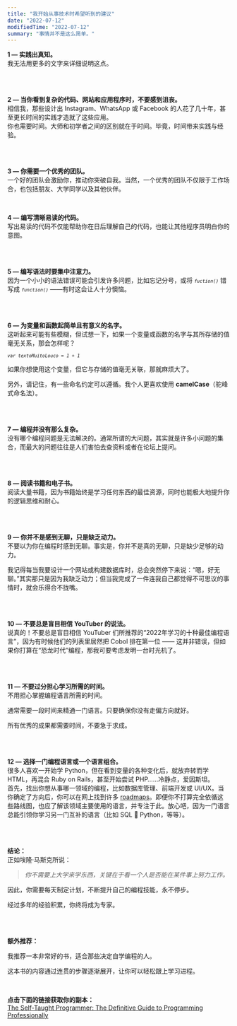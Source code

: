 ```yaml
---
title: "我开始从事技术时希望听到的建议"
date: "2022-07-12"
modifiedTime: "2022-07-12"
summary: "事情并不是这么简单。"
---
```


**1 — 实践出真知。**<br />
我无法用更多的文字来详细说明这点。

<br />
<br />

**2 — 当你看到复杂的代码、网站和应用程序时，不要感到沮丧。**<br />
相信我，那些设计出 Instagram、WhatsApp 或 Facebook 的人花了几十年，甚至更长时间的实践才造就了这些应用。<br />
你也需要时间。大师和初学者之间的区别就在于时间。毕竟，时间带来实践与经验。

<br />
<br />

**3 — 你需要一个优秀的团队。**<br />
一个好的团队会激励你，推动你突破自我。当然，一个优秀的团队不仅限于工作场合，也包括朋友、大学同学以及其他伙伴。

<br />

**4 — 编写清晰易读的代码。**<br />
写出易读的代码不仅能帮助你在日后理解自己的代码，也能让其他程序员明白你的意图。

<br />
<br />

**5 — 编写语法时要集中注意力。**<br />
因为一个小小的语法错误可能会引发许多问题，比如忘记分号，或将 _<code>`fuction()`</code>_ 错写成 _<code>`function()`</code>_ ——有时这会让人十分懊恼。

<br />
<br />

**6 — 为变量和函数起简单且有意义的名字。**<br />
这听起来可能有些模糊，但试想一下，如果一个变量或函数的名字与其所存储的值毫无关系，那会怎样呢？

_<code>`var textoMuitoLouco = 1 + 1`</code>_

如果你想使用这个变量，但它与存储的值毫无关联，那就麻烦大了。

另外，请记住，有一些命名约定可以遵循。我个人更喜欢使用 **camelCase**（驼峰式命名法）。

<br />
<br />

**7 — 编程并没有那么复杂。**<br />
没有哪个编程问题是无法解决的。通常所谓的大问题，其实就是许多小问题的集合，而最大的问题往往是人们害怕去查资料或者在论坛上提问。

<br />
<br />

**8 — 阅读书籍和电子书。**<br />
阅读大量书籍，因为书籍始终是学习任何东西的最佳资源，同时也能极大地提升你的逻辑思维和耐心。

<br />
<br />

**9 — 你并不是感到无聊，只是缺乏动力。**<br />
不要以为你在编程时感到无聊。事实是，你并不是真的无聊，只是缺少足够的动力。

我记得每当我要设计一个网站或构建数据库时，总会突然停下来说：“嗯，好无聊。”其实那只是因为我缺乏动力；但当我完成了一件连我自己都觉得不可思议的事情时，就会乐得合不拢嘴。

<br />
<br />

**10 — 不要总是盲目相信 YouTuber 的说法。**<br />
说真的！不要总是盲目相信 YouTuber 们所推荐的“2022年学习的十种最佳编程语言”，因为有时候他们的列表里居然把 Cobol 排在第一位 —— 这并非错误，但如果你打算在“恐龙时代”编程，那我可要考虑发明一台时光机了。

<br />
<br />

**11 — 不要过分担心学习所需的时间。**<br />
不用担心掌握编程语言所需的时间。

通常需要一段时间来精通一门语言。只要确保你没有走偏方向就好。

所有优秀的成果都需要时间，不要急于求成。

<br />
<br />

**12 — 选择一门编程语言或一个语言组合。**<br />
很多人喜欢一开始学 Python，但在看到变量的各种变化后，就放弃转而学 HTML，再混合 Ruby on Rails，甚至开始尝试 PHP……冷静点，爱因斯坦。<br />
首先，找出你想从事哪一领域的编程，比如数据库管理、前端开发或 UI/UX。当你确定了方向后，你可以在网上找到许多 [roadmaps](https://roadmap.sh/ 'roadmaps')。即便你不打算完全依循这些路线图，也应了解该领域主要使用的语言，并专注于此。放心吧，因为一门语言总能引领你学习另一门互补的语言（比如 SQL 💚 Python，等等）。

<br /><br />

**结论：**<br />
正如埃隆·马斯克所说：<br />

> _你不需要上大学来学东西，关键在于看一个人是否能在某件事上努力工作。_

因此，你需要每天制定计划，不断提升自己的编程技能，永不停步。

经过多年的经验积累，你终将成为专家。

<br />
<br />

**额外推荐：**

我推荐一本非常好的书，适合那些决定自学编程的人。

这本书的内容通过连贯的步骤逐渐展开，让你可以轻松跟上学习进程。

<br />

**点击下面的链接获取你的副本：**<br />
[The Self-Taught Programmer: The Definitive Guide to Programming Professionally](https://amzn.to/2HKwDRZ 'The Self-Taught Programmer: The Definitive Guide to Programming Professionally')
